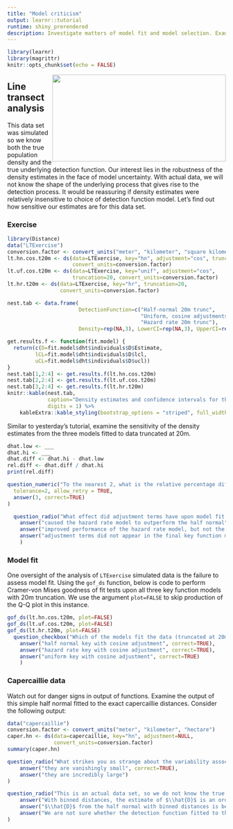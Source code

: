 ```yaml
---
title: "Model criticism"
output: learnr::tutorial
runtime: shiny_prerendered
description: Investigate matters of model fit and model selection. Examine sensitivity of density estimates to choice of detection function model (for well-behaved data).
---
```


```r
library(learnr)
library(magrittr)
knitr::opts_chunk$set(echo = FALSE)
```

<img src=https://images.unsplash.com/photo-1611602745202-8feda1936921?ixid=MXwxMjA3fDB8MHxwaG90by1wYWdlfHx8fGVufDB8fHw%3D&ixlib=rb-1.2.1&auto=format&fit=crop&w=1350&q=80   width=400 height=200 style="float:right">


## Line transect analysis

This data set was simulated so we know both the true population density and the true underlying detection function.  Our interest lies in the robustness of the density estimates in the face of model uncertainty.  With actual data, we will not know the shape of the underlying process that gives rise to the detection process.  It would be reassuring if density estimates were relatively insensitive to choice of detection function model.  Let's find out how sensitive our estimates are for this data set.


### Exercise 

```r
library(Distance)
data("LTExercise")
conversion.factor <- convert_units("meter", "kilometer", "square kilometer")
lt.hn.cos.t20m <- ds(data=LTExercise, key="hn", adjustment="cos", truncation=20, 
                     convert_units=conversion.factor)
lt.uf.cos.t20m <- ds(data=LTExercise, key="unif", adjustment="cos", 
                     truncation=20, convert_units=conversion.factor)
lt.hr.t20m <- ds(data=LTExercise, key="hr", truncation=20,
                 convert_units=conversion.factor)
```

```r
nest.tab <- data.frame(
                       DetectionFunction=c("Half-normal 20m trunc",
                                           "Uniform, cosine adjustments 20m trunc",
                                           "Hazard rate 20m trunc"),
                       Density=rep(NA,3), LowerCI=rep(NA,3), UpperCI=rep(NA,3))

get.results.f <- function(fit.model) {   
  return(c(D=fit.model$dht$individuals$D$Estimate,
         lCL=fit.model$dht$individuals$D$lcl,
         uCL=fit.model$dht$individuals$D$ucl))
}
nest.tab[1,2:4] <- get.results.f(lt.hn.cos.t20m)
nest.tab[2,2:4] <- get.results.f(lt.uf.cos.t20m)
nest.tab[3,2:4] <- get.results.f(lt.hr.t20m)
knitr::kable(nest.tab, 
             caption="Density estimates and confidence intervals for three fitted models.", 
             digits = 1) %>%
    kableExtra::kable_styling(bootstrap_options = "striped", full_width = FALSE)
```

Similar to yesterday's tutorial, examine the sensitivity of the density estimates from the three models fitted to data truncated at 20m.

```r
dhat.low <- ___
dhat.hi <- ___
dhat.diff <- dhat.hi - dhat.low
rel.diff <- dhat.diff / dhat.hi
print(rel.diff)
```

```r
question_numeric("To the nearest 2, what is the relative percentage difference between smallest and largest estimates?",
  tolerance=2, allow_retry = TRUE, 
  answer(3, correct=TRUE)
)
```

```r
  question_radio("What effect did adjustment terms have upon model fit for the half normal and hazard rate key functions with 20m truncation?",
    answer("caused the hazard rate model to outperform the half normal"),
    answer("improved performance of the hazard rate model, but not the half normal"),
    answer("adjustment terms did not appear in the final key function models", correct=TRUE)
    )
```

### Model fit

One oversight of the analysis of `LTExercise` simulated data is the failure to assess model fit.  Using the `gof_ds` function, below is code to perform Cramer-von Mises goodness of fit tests upon all three key function models with 20m truncation.  We use the argument `plot=FALSE` to skip production of the Q-Q plot in this instance.

```r
gof_ds(lt.hn.cos.t20m, plot=FALSE)
gof_ds(lt.uf.cos.t20m, plot=FALSE)
gof_ds(lt.hr.t20m, plot=FALSE)
  question_checkbox("Which of the models fit the data (truncated at 20m) and could be used for inference?",
    answer("half normal key with cosine adjustment", correct=TRUE),
    answer("hazard rate key with cosine adjustment", correct=TRUE),
    answer("uniform key with cosine adjustment", correct=TRUE)
    )
```


### Capercaillie data

Watch out for danger signs in output of functions.  Examine the output of this simple half normal fitted to the exact capercaillie distances. Consider the following output:

```r
data("capercaillie")
conversion.factor <- convert_units("meter", "kilometer", "hectare")
caper.hn <- ds(data=capercaillie, key="hn", adjustment=NULL, 
               convert_units=conversion.factor)
summary(caper.hn)
```

```r
question_radio("What strikes you as strange about the variability associated with encounter rate (`se.ER` and `cv.ER`)?",
    answer("they are vanishingly small", correct=TRUE),
    answer("they are incredibly large")
)
```

```r
question_radio("This is an actual data set, so we do not know the true density of capercaillie in this study area.  However we can compare the point estimates of density derived from distances treated as exact and from binned distances.",
    answer("With binned distances, the estimate of $\\hat{D}$ is an order of magnitude larger than with exact distances"),
    answer("$\\hat{D}$ from the half normal with binned distances is between the estimates of $\\hat{D}$ with the half normal and hazard rate keys using exact distances", correct=TRUE),
    answer("We are not sure whether the detection function fitted to the exact distances fit the data")
)
```
